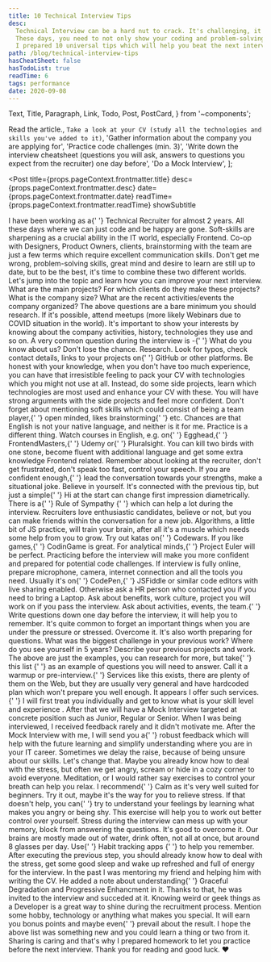 ```yaml
---
title: 10 Technical Interview Tips
desc:
  Technical Interview can be a hard nut to crack. It's challenging, it's different, it's evolving.
  These days, you need to not only show your coding and problem-solving skills, but also have a personality that plays well with the team.
  I prepared 10 universal tips which will help you beat the next interview.
path: /blog/technical-interview-tips
hasCheatSheet: false
hasTodoList: true
readTime: 6
tags: performance
date: 2020-09-08
---
```


  Text,
  Title,
  Paragraph,
  Link,
  Todo,
  Post,
  PostCard,
} from '~components';

  <Text delete>Read the article.</Text>,
  `Take a look at your CV (study all the technologies and skills you've added to it)`,
  'Gather information about the company you are applying for',
  'Practice code challenges (min. 3)',
  'Write down the interview cheatsheet (questions you will ask, answers to questions you expect from the recruiter) one day before',
  'Do a Mock Interview',
];

<Post
  title={props.pageContext.frontmatter.title}
  desc={props.pageContext.frontmatter.desc}
  date={props.pageContext.frontmatter.date}
  readTime={props.pageContext.frontmatter.readTime}
  showSubtitle
>
  <Title level={3}>Introduction</Title>
  <Paragraph>
    I have been working as a{' '}
    <Text strong>Technical Recruiter for almost 2 years</Text>. All these days
    where we can just code and be happy are gone. Soft-skills are sharpening as
    a crucial ability in the IT world, especially Frontend. Co-op with
    Designers, Product Owners, clients, brainstorming with the team are just a
    few terms which require excellent communication skills.
  </Paragraph>
  <Paragraph lastParagraph>
    Don't get me wrong, problem-solving skills, great mind and desire to learn
    are still up to date, but to be the best, it's time to combine these two
    different worlds.
  </Paragraph>
  <Title level={3}>The Actual Tips</Title>
  <Paragraph lastParagraph>
    Let's jump into the topic and learn how you can improve your next interview.
  </Paragraph>
  <Title level={4}>1. Research the company</Title>
  <Paragraph>
    What are the main projects? For which clients do they make these projects?
    What is the company size? What are the recent activities/events the company
    organized?
  </Paragraph>
  <Paragraph>
    The above questions are a bare minimum you should research. If it's
    possible, attend meetups (more likely Webinars due to COVID situation in the
    world). It's important to show your interests by knowing about the company
    activities, history, technologies they use and so on.
  </Paragraph>
  <Paragraph>
    A very common question during the interview is -{' '}
    <Text strong>What do you know about us?</Text>
  </Paragraph>
  <Paragraph lastParagraph>
    Don't lose the chance. <Text strong>Research</Text>.
  </Paragraph>
  <Title level={4}>2. Study your CV one more time</Title>
  <Paragraph>
    Look for typos, check contact details, links to your projects on{' '}
    <Link href="https://github.com/">GitHub</Link> or other platforms. Be honest
    with your knowledge, when you don't have too much experience, you can have
    that irresistible feeling to pack your CV with technologies which you might
    not use at all.
  </Paragraph>
  <Paragraph lastParagraph>
    Instead, do some side projects, learn which technologies are most used and
    enhance your CV with these. You will have strong arguments with the side
    projects and feel more confident. Don't forget about mentioning soft skills
    which could consist of <Text strong>being a team player</Text>,{' '}
    <Text strong>open minded</Text>, <Text strong>likes brainstorming</Text>{' '}
    etc.
  </Paragraph>
  <Title level={4}>3. Practice communication skills and language</Title>
  <Paragraph>
    Chances are that English is not your native language, and neither is it for
    me. Practice is a different thing. Watch courses in English, e.g. on{' '}
    <Link href="https://egghead.io/">Egghead</Link>,{' '}
    <Link href="https://frontendmasters.com/">FrontendMasters</Link>,{' '}
    <Link href="https://www.udemy.com/">Udemy</Link> or{' '}
    <Link href="https://www.pluralsight.com/">Pluralsight</Link>.
  </Paragraph>
  <Paragraph>
    You can kill two birds with one stone, become fluent with additional
    language and get some extra knowledge Frontend related.
  </Paragraph>
  <Paragraph>
    Remember about looking at the recruiter, don't get frustrated, don't speak
    too fast, control your speech. If you are confident enough,{' '}
    <Text strong>lead the conversation towards your strengths</Text>, make a
    situational joke.
  </Paragraph>
  <Paragraph lastParagraph>Believe in yourself.</Paragraph>
  <Title level={4}>4. Say hi and be nice</Title>
  <Paragraph>
    It's connected with the previous tip, but just a simple{' '}
    <Text strong>Hi</Text> at the start can change first impression
    diametrically.
  </Paragraph>
  <Paragraph lastParagraph>
    There is a{' '}
    <Link href="https://cxl.com/blog/cialdinis-principles-persuasion/">
      Rule of Sympathy
    </Link>{' '}
    which can help a lot during the interview. Recruiters love enthusiastic
    candidates, believe or not, but you can make friends within the conversation
    for a new job.
  </Paragraph>
  <Title level={4}>5. Do some katas</Title>
  <Paragraph>
    Algorithms, a little bit of JS practice, will train your brain, after all
    it's a muscle which needs some help from you to grow. Try out katas on{' '}
    <Link href="codewars.com">Codewars</Link>. If you like games,{' '}
    <Link href="https://www.codingame.com/">CodinGame</Link> is great. For
    analytical minds,{' '}
    <Link href="https://projecteuler.net/">Project Euler</Link> will be perfect.
  </Paragraph>
  <Paragraph>
    <Text strong>
      Practicing before the interview will make you more confident and prepared
      for potential code challenges.
    </Text>
  </Paragraph>
  <Paragraph lastParagraph>
    If interview is fully online, prepare microphone, camera, internet
    connection and all the tools you need. Usually it's on{' '}
    <Link href="https://codepen.io/">CodePen</Link>,{' '}
    <Link href="https://jsfiddle.net/">JSFiddle</Link> or similar code editors
    with live sharing enabled. Otherwise ask a HR person who contacted you if
    you need to bring a Laptop.
  </Paragraph>
  <Title level={4}>6. Prepare questions and answers before</Title>
  <Paragraph>
    Ask about benefits, work culture, project you will work on if you pass the
    interview. Ask about activities, events, the team.{' '}
    <Text strong>Write questions down one day before the interview</Text>, it
    will help you to remember. It's quite common to forget an important things
    when you are under the pressure or stressed. Overcome it.
  </Paragraph>
  <Paragraph>
    It's also worth preparing for questions. What was the biggest challenge in
    your previous work? Where do you see yourself in 5 years? Describe your
    previous projects and work.
  </Paragraph>
  <Paragraph lastParagraph>
    The above are just the examples, you can research for more, but take{' '}
    <Link href="https://www.indeed.com/career-advice/interviewing/common-technical-interview-questions-and-answers">
      this list
    </Link>{' '}
    as an example of questions you will need to answer.
  </Paragraph>
  <Title level={4}>7. Do Mock Interview</Title>
  <Paragraph>
    Call it a warmup or pre-interview.{' '}
    <Link href="https://www.pramp.com/#/">Services</Link> like this exists,
    there are plenty of them on the Web, but they are usually very general and
    have hardcoded plan which won't prepare you well enough.
  </Paragraph>
  <Paragraph>
    It appears I offer such services.{' '}
    <Text strong>
      I will first treat you individually and get to know what is your skill
      level and experience
    </Text>
    . After that we will have a <Link href="#">Mock Interview</Link> targeted at
    concrete position such as <Text strong>Junior</Text>, <Text strong>
      Regular
    </Text> or <Text strong>Senior</Text>. When I was being interviewed, I received
    feedback rarely and it didn't motivate me.
  </Paragraph>
  <Paragraph>
    After the Mock Interview with me, I will send you a{' '}
    <Text strong>robust feedback</Text> which will help with the future learning
    and simplify understanding where you are in your IT career. Sometimes we
    delay the raise, because of being unsure about our skills.
  </Paragraph>
  <Paragraph lastParagraph>Let's change that.</Paragraph>
  <Title level={4}>8. Relieve Stress</Title>
  <Paragraph>
    Maybe you already know how to deal with the stress, but often we get angry,
    scream or hide in a cozy corner to avoid everyone.
  </Paragraph>
  <Paragraph>
    <Text strong>Meditation</Text>, or I would rather say exercises to control
    your breath can help you relax. I recommend{' '}
    <Link href="https://www.calm.com/">Calm</Link> as it's very well suited for
    beginners. Try it out, maybe it's the way for you to relieve stress.
  </Paragraph>
  <Paragraph>
    If that doesn't help, you can{' '}
    <Text strong>try to understand your feelings</Text> by learning what makes
    you angry or being shy. This exercise will help you to work out better
    control over yourself.
  </Paragraph>
  <Paragraph lastParagraph>
    Stress during the interview can mess up with your memory, block from
    answering the questions. It's good to overcome it.
  </Paragraph>
  <Title level={4}>9. Sleep, Eat and Drink well</Title>
  <Paragraph>
    <Text strong>Our brains are mostly made out of water</Text>, drink often,
    not all at once, but around 8 glasses per day. Use{' '}
    <Link href="https://www.lifehack.org/668261/best-habit-tracking-apps">
      Habit tracking apps
    </Link>{' '}
    to help you remember.
  </Paragraph>
  <Paragraph lastParagraph>
    After executing the previous step, you should already know how to deal with
    the stress, <Text strong>get some good sleep</Text> and wake up refreshed
    and full of energy for the interview.
  </Paragraph>
  <Title level={4}>10. Surprise Everyone</Title>
  <Paragraph>
    In the past I was mentoring my friend and helping him with writing the CV.
    He added a note about understanding{' '}
    <Text strong>Graceful Degradation and Progressive Enhancment</Text> in it.
    Thanks to that, he was invited to the interview and succeded at it.
  </Paragraph>
  <Paragraph lastParagraph>
    Knowing weird or geek things as a Developer is a great way to shine during
    the recruitment process. Mention some hobby, technology or anything what
    makes you special. It will earn you bonus points and maybe even{' '}
    <Text strong>prevail about the result</Text>.
  </Paragraph>
  <Title level={3}>Closing Notes</Title>
  <Paragraph lastParagraph>
    I hope the above list was something new and you could learn a thing or two
    from it. Sharing is caring and that's why I prepared homework to let you
    practice before the next interview. <Text strong>Thank you</Text> for
    reading and good luck. ❤️
  </Paragraph>
  <PostCard title="Homework" data={homeworkData} />
</Post>
